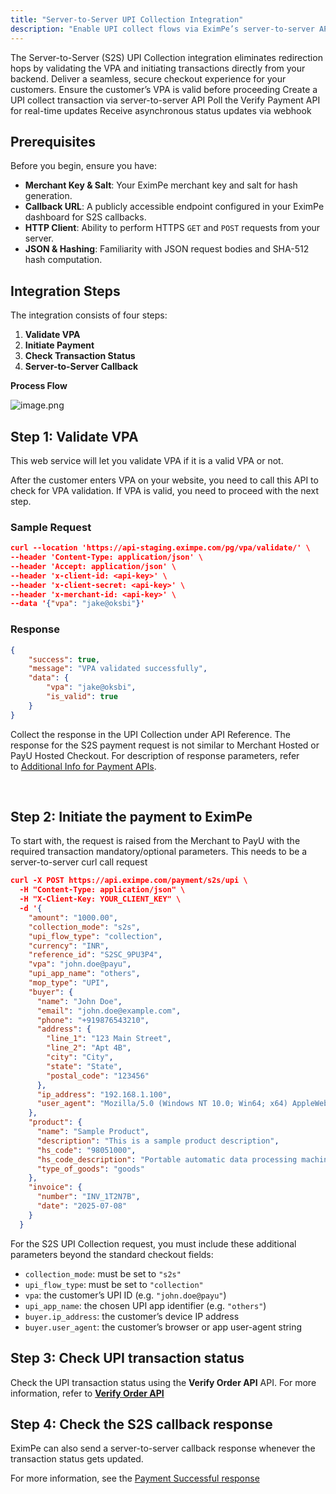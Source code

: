 ```yaml
---
title: "Server-to-Server UPI Collection Integration"
description: "Enable UPI collect flows via EximPe’s server-to-server API with minimal redirection"
---
```


<Note>
  The Server-to-Server (S2S) UPI Collection integration eliminates redirection hops by validating the VPA and initiating transactions directly from your backend. Deliver a seamless, secure checkout experience for your customers.
</Note>

<CardGroup cols={4}>
  <Card title="Validate VPA" icon="user-check" href="#step-1-validate-vpa">
    Ensure the customer’s VPA is valid before proceeding
  </Card>
  <Card title="Initiate Payment" icon="credit-card" href="#step-2-initiate-payment">
    Create a UPI collect transaction via server-to-server API
  </Card>
  <Card title="Check Status" icon="clock" href="#step-3-check-transaction-status">
    Poll the Verify Payment API for real-time updates
  </Card>
  <Card title="Server Callback" icon="server" href="#step-4-server-to-server-callback-response">
    Receive asynchronous status updates via webhook
  </Card>
</CardGroup>

## Prerequisites

Before you begin, ensure you have:

- **Merchant Key & Salt**: Your EximPe merchant key and salt for hash generation.
- **Callback URL**: A publicly accessible endpoint configured in your EximPe dashboard for S2S callbacks.
- **HTTP Client**: Ability to perform HTTPS `GET` and `POST` requests from your server.
- **JSON & Hashing**: Familiarity with JSON request bodies and SHA-512 hash computation.

## Integration Steps

The integration consists of four steps:

1. **Validate VPA**
2. **Initiate Payment**
3. **Check Transaction Status**
4. **Server-to-Server Callback**

**Process Flow**

![image.png](/images/image.png)

## Step 1: Validate VPA

This web service will let you validate VPA if it is a valid VPA or not.

After the customer enters VPA on your website, you need to call this API to check for VPA validation. If VPA is valid, you need to proceed with the next step.

### Sample Request

```json
curl --location 'https://api-staging.eximpe.com/pg/vpa/validate/' \
--header 'Content-Type: application/json' \
--header 'Accept: application/json' \
--header 'x-client-id: <api-key>' \
--header 'x-client-secret: <api-key>' \
--header 'x-merchant-id: <api-key>' \
--data '{"vpa": "jake@oksbi"}'
```

### Response

```json
{
    "success": true,
    "message": "VPA validated successfully",
    "data": {
        "vpa": "jake@oksbi",
        "is_valid": true
    }
}
```

Collect the response in the UPI Collection under API Reference. The response for the S2S payment request is not similar to Merchant Hosted or PayU Hosted Checkout. For description of response parameters, refer to [Additional Info for Payment APIs](https://docs.payu.in/reference/addl_info-payment-apis#response-for-initial-server-to-server-request).

 

## Step 2: Initiate the payment to EximPe

To start with, the request is raised from the Merchant to PayU with the required transaction mandatory/optional parameters. This needs to be a server-to-server curl call request

```json
curl -X POST https://api.eximpe.com/payment/s2s/upi \
  -H "Content-Type: application/json" \
  -H "X-Client-Key: YOUR_CLIENT_KEY" \
  -d '{
    "amount": "1000.00",
    "collection_mode": "s2s",
    "upi_flow_type": "collection",
    "currency": "INR",
    "reference_id": "S2SC_9PU3P4",
    "vpa": "john.doe@payu",
    "upi_app_name": "others",
    "mop_type": "UPI",
    "buyer": {
      "name": "John Doe",
      "email": "john.doe@example.com",
      "phone": "+919876543210",
      "address": {
        "line_1": "123 Main Street",
        "line_2": "Apt 4B",
        "city": "City",
        "state": "State",
        "postal_code": "123456"
      },
      "ip_address": "192.168.1.100",
      "user_agent": "Mozilla/5.0 (Windows NT 10.0; Win64; x64) AppleWebKit/537.36 (KHTML, like Gecko) Chrome/91.0.4472.124 Safari/537.36"
    },
    "product": {
      "name": "Sample Product",
      "description": "This is a sample product description",
      "hs_code": "98051000",
      "hs_code_description": "Portable automatic data processing machines",
      "type_of_goods": "goods"
    },
    "invoice": {
      "number": "INV_1T2N7B",
      "date": "2025-07-08"
    }
  }
```

<Note>
  For the S2S UPI Collection request, you must include these additional parameters beyond the standard checkout fields:

  - `collection_mode`: must be set to `"s2s"`
  - `upi_flow_type`: must be set to `"collection"`
  - `vpa`: the customer’s UPI ID (e.g. `"john.doe@payu"`)
  - `upi_app_name`: the chosen UPI app identifier (e.g. `"others"`)
  - `buyer.ip_address`: the customer’s device IP address
  - `buyer.user_agent`: the customer’s browser or app user-agent string
</Note>

## Step 3: Check UPI transaction status

Check the UPI transaction status using the **Verify Order API** API. For more information, refer to **<u>Verify Order API</u>**

## Step 4: Check the S2S callback response

EximPe can also send a server-to-server callback response whenever the transaction status gets updated.

For more information, see the [Payment Successful response](https://docs.eximpe.com/api-reference/webhooks/payment-successful)
